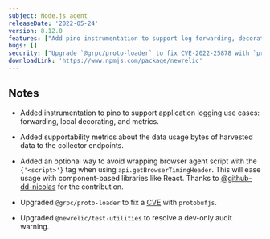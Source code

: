 ```yaml
---
subject: Node.js agent
releaseDate: '2022-05-24'
version: 8.12.0
features: ["Add pino instrumentation to support log forwarding, decoration, and metrics.","Add an optional way to avoid wrapping browser agent script with &lt;script&gt; tag when using `api.getBrowserTimingHeader`."]
bugs: []
security: ["Upgrade `@grpc/proto-loader` to fix CVE-2022-25878 with `protobufjs`."]
downloadLink: 'https://www.npmjs.com/package/newrelic'
---
```


## Notes

- Added instrumentation to pino to support application logging use cases: forwarding, local decorating, and metrics.

- Added supportability metrics about the data usage bytes of harvested data to the collector endpoints.

- Added an optional way to avoid wrapping browser agent script with the `{'<script>'}` tag when using `api.getBrowserTimingHeader`. This will ease usage with component-based libraries like React. Thanks to [@github-dd-nicolas](https://github.com/github-dd-nicolas) for the contribution.

- Upgraded `@grpc/proto-loader` to fix a [CVE](https://security.snyk.io/vuln/SNYK-JS-PROTOBUFJS-2441248) with `protobufjs`.

- Upgraded `@newrelic/test-utilities` to resolve a dev-only audit warning.

